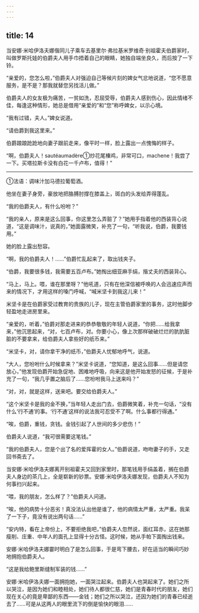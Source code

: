 ```yaml
---
---
---
```

title: 14
---





当安娜·米哈伊洛夫娜偕同儿子乘车去基里尔·弗拉基米罗维奇·别祖霍夫伯爵家时，叫做罗斯托娃的伯爵夫人用手巾捂着自己的眼睛，她独自端坐良久，而后按了一下铃。

“亲爱的，您怎么啦，”伯爵夫人对强迫自己等候片刻的婢女气忿地说道，“您不愿意服务，是不是？那我就替您另找活儿做。”

伯爵夫人的女友极为痛苦，一贫如洗，忍屈受辱，伯爵夫人感到伤心，因此情绪不佳，每逢这种情形，她总是借用“亲爱的”和“您”称呼婢女，以示心境。

“我有过错，夫人。”婢女说道。

“请伯爵到我这里来。”

伯爵踉踉跄跄地向妻子跟前走来，像平时一样，脸上露出一点愧悔的样子。

“啊，伯爵夫人！sautéaumadère①炒花尾榛鸡，非常可口，machene！我尝了一下。买塔拉斯卡没有白花一千卢布，值得！”

--------

①法语：调味汁加马德拉葡萄酒。

他坐在妻子身旁，豪放地把胳膊肘撑在膝盖上，斑白的头发给弄得蓬乱。

“我的伯爵夫人，有什么吩咐？”

“我的亲人，原来是这么回事，你这里怎么弄脏了？”她用手指着他的西装背心说道，“这是调味汁，说真的，”她面露微笑，补充了一句，“听我说，伯爵，我要钱用。”

她的脸上露出愁容。

“啊，我的伯爵夫人！……”伯爵忙乱起来了，取出钱夹子。

“伯爵，我要很多钱，我需要五百卢布。”她掏出细亚麻手绢，揩丈夫的西装背心。

“马上，马上。喂，谁在那里呀？”他吼道，只有在他深信被呼唤的人会迅速应声而来的情况下，才用这样的嗓门呼喊，“喊米坚卡到我这儿来！”

米坚卡是在伯爵家受过教育的贵族的儿子，现在主管伯爵家里的事务，这时他脚步轻盈地走进房里来。

“亲爱的，听着，”伯爵对那走进来的恭恭敬敬的年轻人说道，“你把……给我拿来，”他沉思起来，“对，七百卢布，对。你要小心，像上次那样破破烂烂的肮肮脏脏的不要拿来，给伯爵夫人拿些好的纸币来。”

“米坚卡，对，请你拿干净的纸币，”伯爵夫人忧郁地呼气，说道。

“大人，您吩咐什么时候拿来？”米坚卡说道，“您知道，是这么回事……但是请您放心，”他发现伯爵开始急促地、困难地呼吸，向来这是他开始发怒的征候，于是补充了一句，“我几乎置之脑后了……您吩咐我马上送来吗？”

“对，对，就是这样，送来吧。要交给伯爵夫人。”

“这个米坚卡是我的金不换，”当年轻人走出门去，伯爵微笑着，补充一句话，“没有什么‘行不通’的事。‘行不通’这样的说法我可忍受不了啊。什么事都行得通。”

“唉，伯爵，重钱，贪钱。金钱引起了人世间的多少悲伤！”

伯爵夫人说道，“我可很需要这笔钱。”

“我的伯爵夫人，您是个出了名的爱挥霍的女人。”伯爵说道，吻吻妻子的手，又走回书斋去了。

当安娜·米哈伊洛夫娜离开别祖霍夫又回到家里时，那笔钱用手绢盖着，搁在伯爵夫人身边的茶几上，全是崭新的钞票。安娜·米哈伊洛夫娜发现，伯爵夫人不知为何事扫兴起来。

“喂，我的朋友，怎么样了？”伯爵夫人问道。

“唉，他的病势十分恶劣！真没法认出他是谁了，他的病情太严重，太严重。我呆了一下子，竟没有说出两句话……”

“安内特，看在上帝份上，不要拒绝我吧，”伯爵夫人忽然说，面红耳赤，这在她那瘦削、庄重、中年人的面孔上显得十分古怪。这时候，她从手帕下面掏出钱来。

安娜·米哈伊洛夫娜霎时明白了是怎么回事，于是弯下腰去，好在适当的瞬间巧妙地拥抱伯爵夫人。

“这是我给鲍里斯缝制军装的钱……”

安娜·米哈伊洛夫娜一面拥抱她，一面哭泣起来。伯爵夫人也哭起来了。她们之所以哭泣，是因为她们和睦相处，她们待人都很仁慈，她们是青春时代的朋友，她们现在关心的竟是卑鄙的东西——金钱；她们之所以哭泣，还因为她们的青春已经逝去了……可是从这两人的眼里流下的倒是愉快的眼泪……